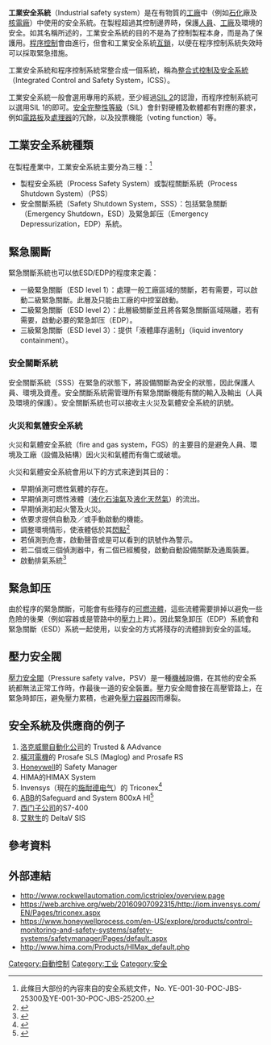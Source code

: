 {{refimprove|time=2016-02-16T15:45:36+00:00}}
<!--[[Image:Safety_Layer_Protection.png|thumb]]-->
'''工業安全系統'''（Industrial safety system）是在有{{le|危害|hazard}}物質的[[工廠|工廠]]中（例如[[石化業|石化]]廠及[[核電廠|核電廠]]）中使用的安全系統。在製程超過其控制邊界時，保護[[人|人員]]、[[工廠|工廠]]及環境的安全。如其名稱所述的，工業安全系統的目的不是為了控制製程本身，而是為了保護用。[[程序控制|程序控制]]會由{{le|程序控制系統|process control system}}進行，但會和工業安全系統[[互鎖|互鎖]]，以便在程序控制系統失效時可以採取緊急措施。

工業安全系統和程序控制系統常整合成一個系統，稱為[[整合式控制及安全系統|整合式控制及安全系統]]（Integrated Control and Safety System，ICSS）。

工業安全系統一般會選用專用的系統，至少經過[[安全完整性等級|SIL 2]]的認證，而程序控制系統可以選用SIL 1的即可。[[安全完整性等級|安全完整性等級]]（SIL）會針對硬體及軟體都有對應的要求，例如[[印刷电路板|電路板]]及[[微处理器|處理器]]的冗餘，以及投票機能（voting function）等。

==工業安全系統種類==
在製程產業中，工業安全系統主要分為三種：<ref>此條目大部份的內容來自{{le|Yemen LNG|Yemen LNG}}的安全系統文件，No. YE-001-30-POC-JBS-25300及YE-001-30-POC-JBS-25200.</ref>
* 製程安全系統（Process Safety System）或製程關斷系統（Process Shutdown System）（PSS）
* 安全關斷系統（Safety Shutdown System，SSS）：包括緊急關斷（Emergency Shutdown，ESD）及緊急卸压（Emergency Depressurization，EDP）系統。

== 緊急關斷 ==
緊急關斷系統也可以依ESD/EDP的程度來定義：
* 一級緊急關斷（ESD level 1）：處理一般工廠區域的關斷，若有需要，可以啟動二級緊急關斷。此層及只能由工廠的中控室啟動。
* 二級緊急關斷（ESD level 2）：此層級關斷並且將各緊急關斷區域隔離，若有需要，啟動必要的緊急卸压（EDP）。
* 三級緊急關斷（ESD level 3）：提供「液體庫存遏制」（liquid inventory containment）。

===安全關斷系統===
安全關斷系統（SSS）在緊急的狀態下，將設備關斷為安全的狀態，因此保護人員、環境及資產。安全關斷系統需管理所有緊急關斷機能有關的輸入及輸出（人員及環境的保護）。安全關斷系統也可以接收主火災及氣體安全系統的訊號。

===火災和氣體安全系統===
火災和氣體安全系統（fire and gas system，FGS）的主要目的是避免人員、環境及工廠（設備及結構）因火災和氣體而有傷亡或破壞。

火災和氣體安全系統會用以下的方式來達到其目的：
* 早期偵測可燃性氣體的存在。
* 早期偵測可燃性液體（[[液化石油氣|液化石油氣]]及[[液化天然氣|液化天然氣]]）的流出。
* 早期偵測初起火警及火災。
* 依要求提供自動及／或手動啟動{{le|防火設備|fire protection}}的機能。
* 調整環境情形，使液體低於其[[閃點|閃點]]<ref>{{cite web|url=https://commercialledlights.com/blog/industrial-safety/explosion-and-fire-safety/|title=Industrial Explosion and Fire Safety|publisher=CommercialLEDLights.com|accessdate=3 March 2022|archive-date=2022-03-03|archive-url=https://web.archive.org/web/20220303220343/https://commercialledlights.com/blog/industrial-safety/explosion-and-fire-safety/|dead-url=no}}</ref>
* 若偵測到危害，啟動聲音或是可以看到的訊號作為警示。
* 若二個或三個偵測器中，有二個已經觸發，啟動自動設備關斷及通風裝置。
* 啟動排氣系統<ref>{{cite web|url=http://www.osha.gov/pls/oshaweb/owadisp.show_document?p_table=STANDARDS&p_id=10631|title=Ventilation. - 1926.57|publisher=U.S. DOL, OSHA|accessdate=3 July 2012|archive-date=2012-12-02|archive-url=https://web.archive.org/web/20121202023212/http://www.osha.gov/pls/oshaweb/owadisp.show_document?p_table=STANDARDS&p_id=10631|dead-url=no}}</ref>

== 緊急卸压 ==
由於程序的緊急關斷，可能會有些殘存的[[可燃|可燃]][[流體|流體]]，這些流體需要排掉以避免一些危險的後果（例如容器或是管路中的[[壓力|壓力]]上昇）。因此緊急卸压（EDP）系統會和緊急關斷（ESD）系統一起使用，以安全的方式將殘存的流體排到安全的區域。

== 壓力安全閥 ==
[[壓力安全閥|壓力安全閥]]（Pressure safety valve，PSV）是一種[[機械|機械]]設備，在其他的安全系統都無法正常工作時，作最後一道的安全裝置。壓力安全閥會接在高壓管路上，在緊急時卸压，避免壓力累積，也避免[[壓力容器|壓力容器]]因{{le|壓力過大|Overpressure}}而爆裂。

==安全系統及供應商的例子==
# [[洛克威爾自動化公司|洛克威爾自動化公司]]的 Trusted & AAdvance
# [[橫河電機|橫河電機]]的 Prosafe SLS (Maglog) and Prosafe RS
# [[霍尼韦尔|Honeywell]]的 Safety Manager
# HIMA的HIMAX System
# Invensys（現在的[[施耐德电气|施耐德电气]]）的 Triconex<ref>{{Cite web |url=http://iom.invensys.com/UK/Pages/Triconex.aspx |title=Triconex Safety System |access-date=2016-02-16 |archive-url=https://web.archive.org/web/20141206004707/http://iom.invensys.com/UK/Pages/Triconex.aspx |archive-date=2014-12-06 |dead-url=yes }}</ref>
# [[ABB|ABB]]的Safeguard and System 800xA HI<ref>{{Cite web |url=http://www.abb.com/product/us/9AAC115812.aspx |title=ABB Safety System |access-date=2016-02-16 |archive-date=2014-05-29 |archive-url=https://web.archive.org/web/20140529141607/http://www.abb.com/product/us/9AAC115812.aspx |dead-url=no }}</ref>
# [[西门子公司|西门子公司]]的S7-400
# [[艾默生電氣公司|艾默生]]的 DeltaV SIS

==參考資料==
{{Reflist}}

==外部連結==
* http://www.rockwellautomation.com/icstriplex/overview.page {{Wayback|url=http://www.rockwellautomation.com/icstriplex/overview.page |date=20170717124813 }}
* https://web.archive.org/web/20160907092315/http://iom.invensys.com/EN/Pages/triconex.aspx
* https://www.honeywellprocess.com/en-US/explore/products/control-monitoring-and-safety-systems/safety-systems/safetymanager/Pages/default.aspx {{Wayback|url=https://www.honeywellprocess.com/en-US/explore/products/control-monitoring-and-safety-systems/safety-systems/safetymanager/Pages/default.aspx |date=20201129132324 }}
* http://www.hima.com/Products/HIMax_default.php {{Wayback|url=http://www.hima.com/Products/HIMax_default.php |date=20120403212336 }}

{{DEFAULTSORT:Industrial Safety System}}
[[Category:自動控制|Category:自動控制]]
[[Category:工业|Category:工业]]
[[Category:安全|Category:安全]]